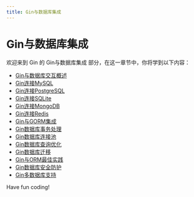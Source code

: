 ```yaml
---
title: Gin与数据库集成
---
```


# Gin与数据库集成

欢迎来到 Gin 的 Gin与数据库集成 部分，在这一章节中，你将学到以下内容：

- [Gin与数据库交互概述](./0-overview-of-gin-interaction-with-database.mdx)
- [Gin连接MySQL](./1-gin-connect-mysql.mdx)
- [Gin连接PostgreSQL](./2-gin-connect-postgresql.mdx)
- [Gin连接SQLite](./3-gin-connection-sqlite.mdx)
- [Gin连接MongoDB](./4-gin-to-mongodb.mdx)
- [Gin连接Redis](./5-gin-connect-redis.mdx)
- [Gin与GORM集成](./6-gin-integration-with-gorm.mdx)
- [Gin数据库事务处理](./7-gin-database-transaction.mdx)
- [Gin数据库连接池](./8-gin-database-connection-pool.mdx)
- [Gin数据库查询优化](./9-gin-database-query-optimization.mdx)
- [Gin数据库迁移](./10-gin-database-migration.mdx)
- [Gin与ORM最佳实践](./11-gin-and-orm-best-practices.mdx)
- [Gin数据库安全防护](./12-gin-database-security.mdx)
- [Gin多数据库支持](./13-gin-multi-database-support.mdx)

Have fun coding!